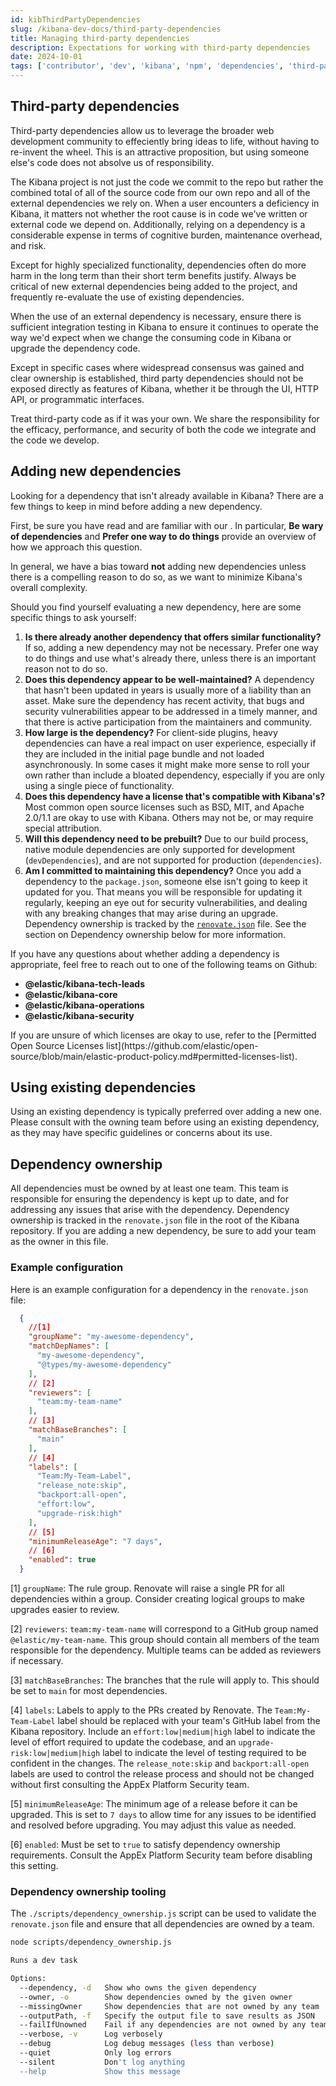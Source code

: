 ```yaml
---
id: kibThirdPartyDependencies
slug: /kibana-dev-docs/third-party-dependencies
title: Managing third-party dependencies
description: Expectations for working with third-party dependencies
date: 2024-10-01
tags: ['contributor', 'dev', 'kibana', 'npm', 'dependencies', 'third-party', 'dependency']
---
```


## Third-party dependencies

Third-party dependencies allow us to leverage the broader web development community to effeciently bring ideas to life, without having to re-invent the wheel.
This is an attractive proposition, but using someone else's code does not absolve us of responsibility.

The Kibana project is not just the code we commit to the repo but rather the combined total of all of the source code from our own repo and all of the external dependencies we rely on. When a user encounters a deficiency in Kibana, it matters not whether the root cause is in code we've written or external code we depend on. Additionally, relying on a dependency is a considerable expense in terms of cognitive burden, maintenance overhead, and risk.

Except for highly specialized functionality, dependencies often do more harm in the long term than their short term benefits justify. Always be critical of new external dependencies being added to the project, and frequently re-evaluate the use of existing dependencies.

When the use of an external dependency is necessary, ensure there is sufficient integration testing in Kibana to ensure it continues to operate the way we'd expect when we change the consuming code in Kibana or upgrade the dependency code.

Except in specific cases where widespread consensus was gained and clear ownership is established, third party dependencies should not be exposed directly as features of Kibana, whether it be through the UI, HTTP API, or programmatic interfaces.


<DocCallOut>
Treat third-party code as if it was your own. We share the responsibility for the efficacy, performance, and security of both the code we integrate and the code we develop.
</DocCallOut>


## Adding new dependencies

Looking for a dependency that isn't already available in Kibana? There are a few things to keep in mind before adding a new dependency.

First, be sure you have read and are familiar with our <DocLink id="kibDevPrinciples" />. In particular, **Be wary of dependencies**
and **Prefer one way to do things** provide an overview of how we approach this question.

In general, we have a bias toward **not** adding new dependencies unless there is a compelling reason to do so, as we want to
minimize Kibana's overall complexity.

Should you find yourself evaluating a new dependency, here are some specific things to ask yourself:

1. **Is there already another dependency that offers similar functionality?** If so, adding a new dependency may not be necessary.
Prefer one way to do things and use what's already there, unless there is an important reason not to do so.
2. **Does this dependency appear to be well-maintained?** A dependency that hasn't been updated in years is usually more of a
liability than an asset. Make sure the dependency has recent activity, that bugs and security vulnerabilities appear to be addressed
in a timely manner, and that there is active participation from the maintainers and community.
3. **How large is the dependency?** For client-side plugins, heavy dependencies can have a real impact on user experience,
especially if they are included in the initial page bundle and not loaded asynchronously. In some cases it might make more sense
to roll your own rather than include a bloated dependency, especially if you are only using a single piece of functionality.
4. **Does this dependency have a license that's compatible with Kibana's?** Most common open source licenses such as BSD, MIT,
and Apache 2.0/1.1 are okay to use with Kibana. Others may not be, or may require special attribution.
5. **Will this dependency need to be prebuilt?** Due to our build process, native module dependencies are only supported for development (`devDependencies`), and are not supported for production (`dependencies`).
6. **Am I committed to maintaining this dependency?** Once you add a dependency to the `package.json`, someone else isn't going to
keep it updated for you. That means you will be responsible for updating it regularly, keeping an eye out for security vulnerabilities,
and dealing with any breaking changes that may arise during an upgrade. Dependency ownership is tracked by the
[`renovate.json`](https://github.com/elastic/kibana/blob/main/renovate.json`) file. See the section on Dependency ownership below for more information.

If you have any questions about whether adding a dependency is appropriate, feel free to reach out to one of the following teams
on Github:

- **@elastic/kibana-tech-leads**
- **@elastic/kibana-core**
- **@elastic/kibana-operations**
- **@elastic/kibana-security**

<DocCallOut title="Internal only">
  If you are unsure of which licenses are okay to use, refer to the
  [Permitted Open Source Licenses list](https://github.com/elastic/open-source/blob/main/elastic-product-policy.md#permitted-licenses-list).
</DocCallOut>

## Using existing dependencies

Using an existing dependency is typically preferred over adding a new one.
Please consult with the owning team before using an existing dependency, as they may have specific guidelines or concerns about its use.

## Dependency ownership

All dependencies must be owned by at least one team. This team is responsible for ensuring the dependency is kept up to date, and for addressing any issues that arise with the dependency.
Dependency ownership is tracked in the `renovate.json` file in the root of the Kibana repository. If you are adding a new dependency, be sure to add your team as the owner in this file.

### Example configuration
Here is an example configuration for a dependency in the `renovate.json` file:

```json
  {
    //[1]
    "groupName": "my-awesome-dependency",
    "matchDepNames": [
      "my-awesome-dependency",
      "@types/my-awesome-dependency"
    ],
    // [2]
    "reviewers": [
      "team:my-team-name"
    ],
    // [3]
    "matchBaseBranches": [
      "main"
    ],
    // [4]
    "labels": [
      "Team:My-Team-Label",
      "release_note:skip",
      "backport:all-open",
      "effort:low",
      "upgrade-risk:high"
    ],
    // [5]
    "minimumReleaseAge": "7 days",
    // [6]
    "enabled": true
  }
```

[1] `groupName`: The rule group. Renovate will raise a single PR for all dependencies within a group. Consider creating logical groups to make upgrades easier to review.

[2] `reviewers`: `team:my-team-name` will correspond to a GitHub group named `@elastic/my-team-name`. This group should contain all members of the team responsible for the dependency. Multiple teams can be added as reviewers if necessary.

[3] `matchBaseBranches`: The branches that the rule will apply to. This should be set to `main` for most dependencies.

[4] `labels`: Labels to apply to the PRs created by Renovate. The `Team:My-Team-Label` label should be replaced with your team's GitHub label from the Kibana repository. Include an `effort:low|medium|high` label to indicate the level of effort required to update the codebase, and an `upgrade-risk:low|medium|high` label to indicate the level of testing required to be confident in the changes. The `release_note:skip` and `backport:all-open` labels are used to control the release process and should not be changed without first consulting the AppEx Platform Security team.

[5] `minimumReleaseAge`: The minimum age of a release before it can be upgraded. This is set to `7 days` to allow time for any issues to be identified and resolved before upgrading. You may adjust this value as needed.

[6] `enabled`: Must be set to `true` to satisfy dependency ownership requirements. Consult the AppEx Platform Security team before disabling this setting.

### Dependency ownership tooling

The `./scripts/dependency_ownership.js` script can be used to validate the `renovate.json` file and ensure that all dependencies are owned by a team.
```sh
node scripts/dependency_ownership.js

Runs a dev task

Options:
  --dependency, -d   Show who owns the given dependency
  --owner, -o        Show dependencies owned by the given owner
  --missingOwner     Show dependencies that are not owned by any team
  --outputPath, -f   Specify the output file to save results as JSON
  --failIfUnowned    Fail if any dependencies are not owned by any team
  --verbose, -v      Log verbosely
  --debug            Log debug messages (less than verbose)
  --quiet            Only log errors
  --silent           Don't log anything
  --help             Show this message
```